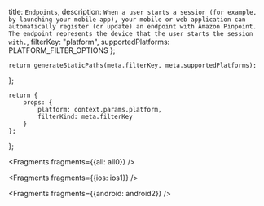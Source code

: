   title: `Endpoints`,
  description: `When a user starts a session (for example, by launching your mobile app), your mobile or web application can automatically register (or update) an endpoint with Amazon Pinpoint. The endpoint represents the device that the user starts the session with.`,
  filterKey: "platform",
  supportedPlatforms: PLATFORM_FILTER_OPTIONS
};
      


    return generateStaticPaths(meta.filterKey, meta.supportedPlatforms);
};

    return {
        props: {
            platform: context.params.platform,
            filterKind: meta.filterKey
        }
    };
};


<Fragments fragments={{all: all0}} />


<Fragments fragments={{ios: ios1}} />


<Fragments fragments={{android: android2}} />